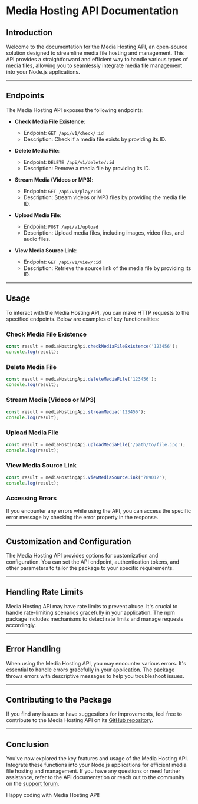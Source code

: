 # Media Hosting API Documentation

## Introduction

Welcome to the documentation for the Media Hosting API, an open-source solution designed to streamline media file hosting and management. This API provides a straightforward and efficient way to handle various types of media files, allowing you to seamlessly integrate media file management into your Node.js applications.

---

## Endpoints

The Media Hosting API exposes the following endpoints:

- **Check Media File Existence**:
  - Endpoint: `GET /api/v1/check/:id`
  - Description: Check if a media file exists by providing its ID.

- **Delete Media File**:
  - Endpoint: `DELETE /api/v1/delete/:id`
  - Description: Remove a media file by providing its ID.

- **Stream Media (Videos or MP3)**:
  - Endpoint: `GET /api/v1/play/:id`
  - Description: Stream videos or MP3 files by providing the media file ID.

- **Upload Media File**:
  - Endpoint: `POST /api/v1/upload`
  - Description: Upload media files, including images, video files, and audio files.

- **View Media Source Link**:
  - Endpoint: `GET /api/v1/view/:id`
  - Description: Retrieve the source link of the media file by providing its ID.

---

## Usage

To interact with the Media Hosting API, you can make HTTP requests to the specified endpoints. Below are examples of key functionalities:

### Check Media File Existence

```javascript
const result = mediaHostingApi.checkMediaFileExistence('123456');
console.log(result);
```

### Delete Media File

```javascript
const result = mediaHostingApi.deleteMediaFile('123456');
console.log(result);
```

### Stream Media (Videos or MP3)

```javascript
const result = mediaHostingApi.streamMedia('123456');
console.log(result);
```

### Upload Media File

```javascript
const result = mediaHostingApi.uploadMediaFile('/path/to/file.jpg');
console.log(result);
```

### View Media Source Link

```javascript
const result = mediaHostingApi.viewMediaSourceLink('789012');
console.log(result);
```

### Accessing Errors

If you encounter any errors while using the API, you can access the specific error message by checking the error property in the response.

---

## Customization and Configuration

The Media Hosting API provides options for customization and configuration. You can set the API endpoint, authentication tokens, and other parameters to tailor the package to your specific requirements.

---

## Handling Rate Limits

Media Hosting API may have rate limits to prevent abuse. It's crucial to handle rate-limiting scenarios gracefully in your application. The npm package includes mechanisms to detect rate limits and manage requests accordingly.

---

## Error Handling

When using the Media Hosting API, you may encounter various errors. It's essential to handle errors gracefully in your application. The package throws errors with descriptive messages to help you troubleshoot issues.

---

## Contributing to the Package

If you find any issues or have suggestions for improvements, feel free to contribute to the Media Hosting API on its [GitHub repository](https://github.com/yourusername/media-hosting-api).

---

## Conclusion

You've now explored the key features and usage of the Media Hosting API. Integrate these functions into your Node.js applications for efficient media file hosting and management. If you have any questions or need further assistance, refer to the API documentation or reach out to the community on the [support forum](https://community.mediahostingapi.com).

Happy coding with Media Hosting API!
